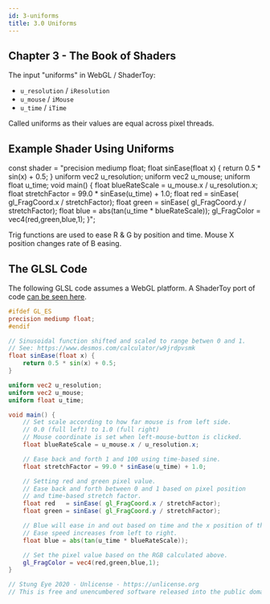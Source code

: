 ```yaml
---
id: 3-uniforms
title: 3.0 Uniforms
---
```


## Chapter 3 - The Book of Shaders

The input "uniforms" in WebGL / ShaderToy:

- `u_resolution` / `iResolution`
- `u_mouse` / `iMouse`
- `u_time` / `iTime`

Called uniforms as their values are equal across pixel threads.

## Example Shader Using Uniforms

const shader =
  "precision mediump float; float sinEase(float x) { return 0.5 * sin(x) + 0.5; } uniform vec2 u_resolution; uniform vec2 u_mouse; uniform float u_time; void main() { float blueRateScale = u_mouse.x / u_resolution.x; float stretchFactor = 99.0 * sinEase(u_time) + 1.0; float red   = sinEase( gl_FragCoord.x / stretchFactor); float green = sinEase( gl_FragCoord.y / stretchFactor); float blue = abs(tan(u_time * blueRateScale)); gl_FragColor = vec4(red,green,blue,1); }";

<ResponsiveShader
  maxWidth="530"
  height="320"
  fragShaderPath="/static/shaders/3.0-uniforms.frag"
/>

Trig functions are used to ease R & G by position and time. Mouse X position changes rate of B easing.

## The GLSL Code

The following GLSL code assumes a WebGL platform. A ShaderToy port of code [can be seen here](https://www.shadertoy.com/view/3tscz7).

```glsl
#ifdef GL_ES
precision mediump float;
#endif

// Sinusoidal function shifted and scaled to range betwen 0 and 1.
// See: https://www.desmos.com/calculator/w9jrdpvsmk
float sinEase(float x) {
	return 0.5 * sin(x) + 0.5;
}

uniform vec2 u_resolution;
uniform vec2 u_mouse;
uniform float u_time;

void main() {
    // Set scale according to how far mouse is from left side.
    // 0.0 (full left) to 1.0 (full right)
    // Mouse coordinate is set when left-mouse-button is clicked.
    float blueRateScale = u_mouse.x / u_resolution.x;

    // Ease back and forth 1 and 100 using time-based sine.
    float stretchFactor = 99.0 * sinEase(u_time) + 1.0;

    // Setting red and green pixel value.
    // Ease back and forth between 0 and 1 based on pixel position
    // and time-based stretch factor.
    float red   = sinEase( gl_FragCoord.x / stretchFactor);
    float green = sinEase( gl_FragCoord.y / stretchFactor);

    // Blue will ease in and out based on time and the x position of the mouse.
    // Ease speed increases from left to right.
    float blue = abs(tan(u_time * blueRateScale));

    // Set the pixel value based on the RGB calculated above.
    gl_FragColor = vec4(red,green,blue,1);
}

// Stung Eye 2020 - Unlicense - https://unlicense.org
// This is free and unencumbered software released into the public domain.
```

